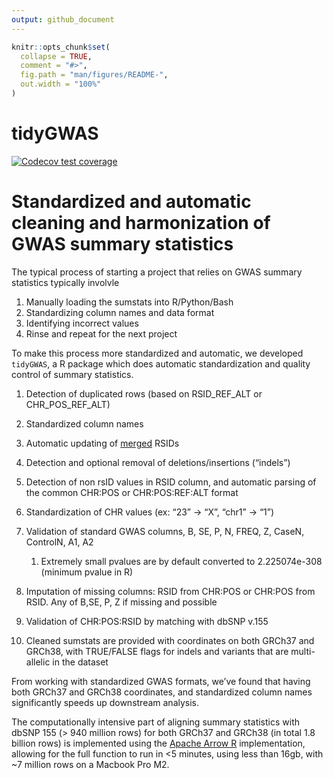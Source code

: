```yaml
---
output: github_document
---
```


<!-- README.md is generated from README.Rmd. Please edit that file -->

```r
knitr::opts_chunk$set(
  collapse = TRUE,
  comment = "#>",
  fig.path = "man/figures/README-",
  out.width = "100%"
)
```

# tidyGWAS

<!-- badges: start -->

[![Codecov test coverage](https://codecov.io/gh/Ararder/tidyGWAS/branch/main/graph/badge.svg)](https://app.codecov.io/gh/Ararder/tidyGWAS?branch=main)
<!-- badges: end -->

# Standardized and automatic cleaning and harmonization of GWAS summary statistics

The typical process of starting a project that relies on GWAS summary statistics typically involvle

1.  Manually loading the sumstats into R/Python/Bash
2.  Standardizing column names and data format
3.  Identifying incorrect values
4.  Rinse and repeat for the next project

To make this process more standardized and automatic, we developed `tidyGWAS`, a R package which does automatic standardization and quality control of summary statistics.

1.  Detection of duplicated rows (based on RSID_REF_ALT or CHR_POS_REF_ALT)

2.  Standardized column names

3.  Automatic updating of [merged](https://www.ncbi.nlm.nih.gov/books/NBK573473/) RSIDs

4.  Detection and optional removal of deletions/insertions ("indels")

5.  Detection of non rsID values in RSID column, and automatic parsing of the common CHR:POS or CHR:POS:REF:ALT format

6.  Standardization of CHR values (ex: "23" -\> "X", "chr1" -\> "1")

7.  Validation of standard GWAS columns, B, SE, P, N, FREQ, Z, CaseN, ControlN, A1, A2

    1.  Extremely small pvalues are by default converted to 2.225074e-308 (minimum pvalue in R)

8.  Imputation of missing columns: RSID from CHR:POS or CHR:POS from RSID. Any of B,SE, P, Z if missing and possible

9.  Validation of CHR:POS:RSID by matching with dbSNP v.155

10. Cleaned sumstats are provided with coordinates on both GRCh37 and GRCh38, with TRUE/FALSE flags for indels and variants that are multi-allelic in the dataset

From working with standardized GWAS formats, we've found that having both GRCh37 and GRCh38 coordinates, and standardized column names significantly speeds up downstream analysis.

The computationally intensive part of aligning summary statistics with dbSNP 155 (\> 940 million rows) for both GRCh37 and GRCh38 (in total 1.8 billion rows) is implemented using the [Apache Arrow R](https://arrow.apache.org/docs/r/) implementation, allowing for the full function to run in \<5 minutes, using less than 16gb, with \~7 million rows on a Macbook Pro M2.
